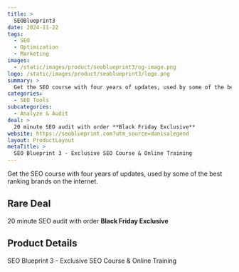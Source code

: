```yaml
---
title: >
  SEOBlueprint3
date: 2024-11-22
tags:
  - SEO
  - Optimization
  - Marketing
images:
  - /static/images/product/seoblueprint3/og-image.png
logo: /static/images/product/seoblueprint3/logo.png
summary: >
  Get the SEO course with four years of updates, used by some of the best ranking brands on the internet.
categories:
  - SEO Tools
subcategories:
  - Analyze & Audit
deal: >
  20 minute SEO audit with order **Black Friday Exclusive**
website: https://seoblueprint.com?utm_source=danisalegend
layout: ProductLayout
metaTitle: >
  SEO Blueprint 3 - Exclusive SEO Course & Online Training
---
```

Get the SEO course with four years of updates, used by some of the best ranking brands on the internet.

## Rare Deal

20 minute SEO audit with order **Black Friday Exclusive**

## Product Details
SEO Blueprint 3 - Exclusive SEO Course & Online Training


